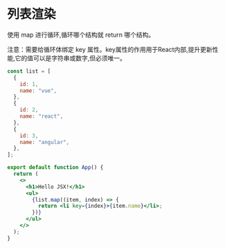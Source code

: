 # 列表渲染

使用 map 进行循环,循环哪个结构就 return 哪个结构。

注意：需要给循环体绑定 key 属性。key属性的作用用于React内部,提升更新性能,它的值可以是字符串或数字,但必须唯一。

```jsx
const list = [
  {
    id: 1,
    name: "vue",
  },
  {
    id: 2,
    name: "react",
  },
  {
    id: 3,
    name: "angular",
  },
];

export default function App() {
  return (
    <>
      <h1>Hello JSX!</h1>
      <ul>
        {list.map((item, index) => {
          return <li key={index}>{item.name}</li>;
        })}
      </ul>
    </>
  );
}
```

